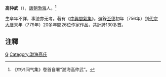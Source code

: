 '''高仲武'''（{{bd|？||？||catIdx=G高}}），[[唐朝|唐朝]][[渤海郡|渤海]]人。<ref>《中兴间气集》卷首自署“渤海高仲武”。</ref>

生卒年不詳，事迹亦无考。著有《[[中興間氣集|中興間氣集]]》，選錄[[至德_(唐肅宗)|至德]]初年（756年）到[[唐代宗|代宗]][[大曆|大曆]]末年（779年）20多年間26位作家作品，共計詩130多首。

==注釋==
{{reflist}}
[[Category:唐朝作家|G]]
[[Category:渤海高氏|Category:渤海高氏]]